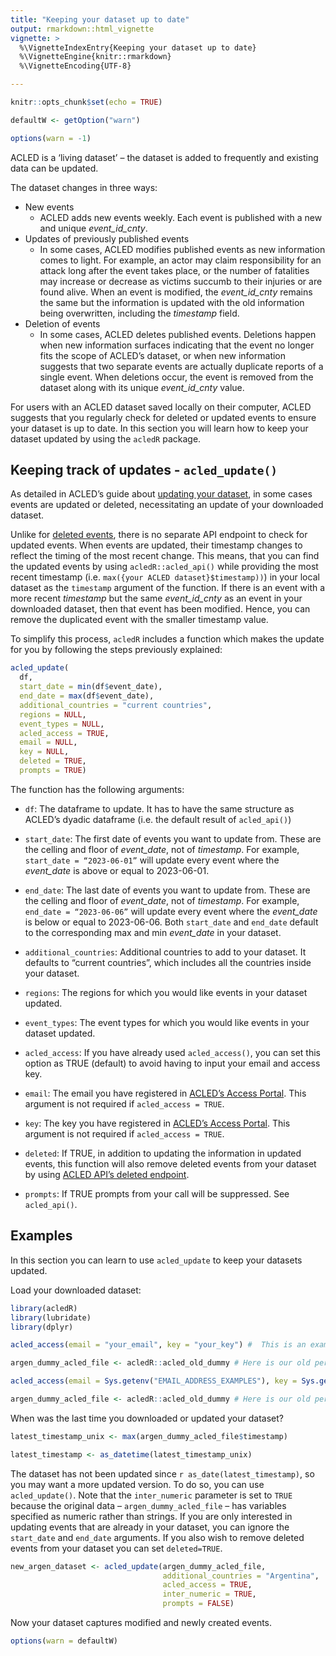 ```yaml
---
title: "Keeping your dataset up to date"
output: rmarkdown::html_vignette
vignette: >
  %\VignetteIndexEntry{Keeping your dataset up to date}
  %\VignetteEngine{knitr::rmarkdown}
  %\VignetteEncoding{UTF-8}

---
```

```r
knitr::opts_chunk$set(echo = TRUE)

defaultW <- getOption("warn") 

options(warn = -1) 

```

ACLED is a ‘living dataset’ -- the dataset is added to frequently and existing data can be updated. 

The dataset changes in three ways: 

-   New events
    -   ACLED adds new events weekly. Each event is published with a new and unique *event_id_cnty*. 
    
-   Updates of previously published events
    -   In some cases, ACLED modifies published events as new information comes to light. For example, an actor may claim responsibility for an attack long after the event takes place, or the number of fatalities may increase or decrease as victims succumb to their injuries or are found alive. When an event is modified, the *event_id_cnty* remains the same but the information is updated with the old information being overwritten, including the *timestamp* field. 

-   Deletion of events
    -   In some cases, ACLED deletes published events. Deletions happen when new information surfaces indicating that the event no longer fits the scope of ACLED's dataset, or when new information suggests that two separate events are actually duplicate reports of a single event. When deletions occur, the event is removed from the dataset along with its unique *event_id_cnty* value.

For users with an ACLED dataset saved locally on their computer, ACLED suggests that you regularly check for deleted or updated events to ensure your dataset is up to date. In this section you will learn how to keep your dataset updated by using the `acledR` package. 

## Keeping track of updates - `acled_update()`

As detailed in ACLED’s guide about [updating your dataset](https://acleddata.com/download/35179/), in some cases events are updated or deleted, necessitating an update of your downloaded dataset. 

Unlike for [deleted events](https://acled.github.io/ACLED-api-guide/deleted_endpoint.html), there is no separate API endpoint to check for updated events. When events are updated, their timestamp changes to reflect the timing of the most recent change. This means, that you can find the updated events by using `acledR::acled_api()` while providing  the most recent timestamp (i.e. `max({your ACLED dataset}$timestamp))`) in your local dataset as the `timestamp` argument of the function. If there is an event with a more recent *timestamp* but the same *event_id_cnty* as an event in your downloaded dataset, then that event has been modified. Hence, you can remove the duplicated event with the smaller timestamp value. 

To simplify this process, `acledR` includes a function which makes the update for you by following the steps previously explained: 

```r
acled_update(
  df,
  start_date = min(df$event_date),
  end_date = max(df$event_date),
  additional_countries = "current countries",
  regions = NULL,
  event_types = NULL,
  acled_access = TRUE,
  email = NULL,
  key = NULL,
  deleted = TRUE,
  prompts = TRUE)
```

The function has the following arguments: 

-   `df`: The dataframe to update. It has to have the same structure as ACLED's dyadic dataframe (i.e. the default result of `acled_api()`)

-   `start_date`: The first date of events you want to update from. These are the celling and floor of *event_date*, not of *timestamp*. For example, `start_date = “2023-06-01”` will update every event where the *event_date* is above or equal to 2023-06-01. 

-   `end_date`:  The last date of events you want to update from. These are the celling and floor of *event_date*, not of *timestamp*.  For example, `end_date = “2023-06-06”` will update every event where the *event_date* is below or equal to 2023-06-06. Both `start_date`  and `end_date` default to the corresponding max and min *event_date* in your dataset.

-   `additional_countries`: Additional countries to add to your dataset. It defaults to “current countries”, which includes all the countries inside your dataset. 

-   `regions`: The regions for which you would like events in your dataset updated.  

-   `event_types`: The event types for which you would like events in your dataset updated. 

-   `acled_access`: If you have already used `acled_access()`, you can set this option as TRUE (default) to avoid having to input your email and access key. 

-   `email`: The email you have registered in [ACLED's Access Portal](https://developer.acleddata.com/). This argument is not required if `acled_access = TRUE`. 

-   `key`: The key you have registered in [ACLED's Access Portal](https://developer.acleddata.com/). This argument is not required if `acled_access = TRUE`.

-   `deleted`: If TRUE, in addition to updating the information in updated events, this function will also remove deleted events from your dataset by using [ACLED API's deleted endpoint](https://acled.github.io/acledR/articles/acled_deletions_api.html). 

-   `prompts`: If TRUE prompts from your call will be suppressed. See `acled_api()`. 

## Examples

In this section you can learn to use `acled_update` to keep your datasets updated. 

Load your downloaded dataset:

```r
library(acledR)
library(lubridate)
library(dplyr)
```

```r
acled_access(email = "your_email", key = "your_key") #  This is an example, you will need to input your credentials.

argen_dummy_acled_file <- acledR::acled_old_dummy # Here is our old personal ACLED dataset
```

```r
acled_access(email = Sys.getenv("EMAIL_ADDRESS_EXAMPLES"), key = Sys.getenv("EXAMPLES_KEY")) #  This is an example, you will need to input your credentials.

argen_dummy_acled_file <- acledR::acled_old_dummy # Here is our old personal ACLED dataset
```

When was the last time you downloaded or updated your dataset? 
```r
latest_timestamp_unix <- max(argen_dummy_acled_file$timestamp)

latest_timestamp <- as_datetime(latest_timestamp_unix) 
```

The dataset has not been updated since `r as_date(latest_timestamp)`, so you may want a more updated version. To do so, you can use `acled_update()`. Note that the `inter_numeric` parameter is set to `TRUE` because the original data -- `argen_dummy_acled_file` -- has variables specified as numeric rather than strings. If you are only interested in updating events that are already in your dataset, you can ignore the `start_date` and `end_date` arguments. If you also wish to remove deleted events from your dataset you can set `deleted=TRUE`. 

```r
new_argen_dataset <- acled_update(argen_dummy_acled_file, 
                                  additional_countries = "Argentina", 
                                  acled_access = TRUE, 
                                  inter_numeric = TRUE, 
                                  prompts = FALSE) 
```

Now your dataset captures modified and newly created events. 

```r
options(warn = defaultW)
```


